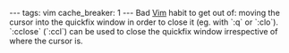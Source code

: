 ---
tags: vim
cache_breaker: 1
---
Bad [[Vim]] habit to get out of: moving the cursor into the quickfix window in order to close it (eg. with `:q` or `:clo`). `:cclose` (`:ccl`) can be used to close the quickfix window irrespective of where the cursor is.
